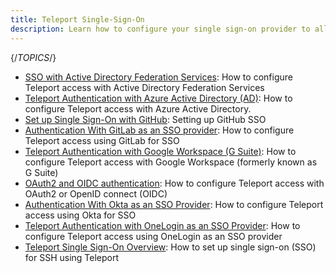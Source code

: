 ```yaml
---
title: Teleport Single-Sign-On
description: Learn how to configure your single sign-on provider to allow authentication to Teleport.
---
```


{/*TOPICS*/}

- [SSO with Active Directory Federation Services](sso/adfs.mdx): How to configure Teleport access with Active Directory Federation Services
- [Teleport Authentication with Azure Active Directory (AD)](sso/azuread.mdx): How to configure Teleport access with Azure Active Directory.
- [Set up Single Sign-On with GitHub](sso/github-sso.mdx): Setting up GitHub SSO
- [Authentication With GitLab as an SSO provider](sso/gitlab.mdx): How to configure Teleport access using GitLab for SSO
- [Teleport Authentication with Google Workspace (G Suite)](sso/google-workspace.mdx): How to configure Teleport access with Google Workspace (formerly known as G Suite)
- [OAuth2 and OIDC authentication](sso/oidc.mdx): How to configure Teleport access with OAuth2 or OpenID connect (OIDC)
- [Authentication With Okta as an SSO Provider](sso/okta.mdx): How to configure Teleport access using Okta for SSO
- [Teleport Authentication with OneLogin as an SSO Provider](sso/one-login.mdx): How to configure Teleport access using OneLogin as an SSO provider
- [Teleport Single Sign-On Overview](sso/overview.mdx): How to set up single sign-on (SSO) for SSH using Teleport
